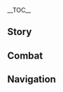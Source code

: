 {{CharacterTabs}}
{{LanguageTabs}}
{{Stub|1={{Meta/VO|tl=1|rm=1|Korean}}}}
__TOC__
==Story==
{{VO/Story
|character           = Yun Jin
|language            = ko
|name                = 운근

|vo_01_01_title      = 첫 만남…
|vo_01_01_subtitle   = Hello
|vo_01_01_file       = VO_{language}{character} Hello.ogg
|vo_01_01_tx         = 누군가를 알아갈 때 소문으로 듣는 것보단 직접 만나는 게 낫다고 하죠. 이렇게 만나게 돼서 정말 기뻐요. 제 성은 '운'이고 이름은 '근'이에요. 아직 부족하지만 현재 운한사를 주관하고 있죠. 최근 저희 극단은 화유다관에서 공연하고 있어요. 나중에 많이 보러 와줘요
|vo_01_01_rm         = 
|vo_01_01_tl         = 

|vo_02_01_title      = 잡담・민감한 주제
|vo_02_01_subtitle   = Chat: Sensitive Topic
|vo_02_01_file       = VO_{language}{character} Chat - Sensitive Topic.ogg
|vo_02_01_tx         = 요즘 허리가 좀 끼는데, 설마… 살쪘나?
|vo_02_01_rm         = 
|vo_02_01_tl         = 

|vo_02_02_title      = 잡담・편안함
|vo_02_02_subtitle   = Chat: Relaxing
|vo_02_02_file       = VO_{language}{character} Chat - Relaxing.ogg
|vo_02_02_tx         = 오늘은 머리도 세게 안 묶고, 분장도 안 하니까 편하네요
|vo_02_02_rm         = 
|vo_02_02_tl         = 

|vo_02_03_title      = 잡담・무반주 노래
|vo_02_03_subtitle   = Chat: Singing Opera
|vo_02_03_file       = VO_{language}{character} Chat - Singing Opera.ogg
|vo_02_03_tx         = 구름에 걸린 달빛이 꽃에도 걸리니, 산과 물에 운치가 가득하네 (노래)
|vo_02_03_rm         = 
|vo_02_03_tl         = 

|vo_03_01_title      = 번개가 칠 때…
|vo_03_01_subtitle   = When Thunder Strikes
|vo_03_01_file       = VO_{language}{character} When Thunder Strikes.ogg
|vo_03_01_tx         = …으아, 천, 천둥소리 들었어요? 깜짝 놀랐어요
|vo_03_01_rm         = 
|vo_03_01_tl         = 

|vo_03_02_title      = 눈이 올 때…
|vo_03_02_subtitle   = When It Snows
|vo_03_02_file       = VO_{language}{character} When It Snows.ogg
|vo_03_02_tx         = 흐유, 추워 죽는 줄 알았군
|vo_03_02_rm         = 
|vo_03_02_tl         = 

|vo_03_03_title      = 햇살이 좋을 때…
|vo_03_03_subtitle   = When the Sun Is Out
|vo_03_03_file       = VO_{language}{character} When the Sun Is Out.ogg
|vo_03_03_tx         = 날씨가 포근하니 좋네요
|vo_03_03_rm         = 
|vo_03_03_tl         = 

|vo_04_01_title      = 아침 인사…
|vo_04_01_subtitle   = Good Morning
|vo_04_01_file       = VO_{language}{character} Good Morning.ogg
|vo_04_01_tx         = 좋은 아침이에요. 아침 이슬은 차를 달이기 딱이죠. 차 한잔 마시고 출발할까요?
|vo_04_01_rm         = 
|vo_04_01_tl         = 

|vo_04_02_title      = 점심 인사…
|vo_04_02_subtitle   = Good Afternoon
|vo_04_02_file       = VO_{language}{character} Good Afternoon.ogg
|vo_04_02_tx         = 점심 먹고 나면 잠이 몰려와요… 하암… 당신은 안 졸린가요?
|vo_04_02_rm         = 
|vo_04_02_tl         = 

|vo_04_03_title      = 저녁 인사…
|vo_04_03_subtitle   = Good Evening
|vo_04_03_file       = VO_{language}{character} Good Evening.ogg
|vo_04_03_tx         = 저녁엔 이야기꾼의 강담을 들으러 갈까요? 유소 씨가 들려주는 《비를 베는 소리》는 아주 일품이거든요
|vo_04_03_rm         = 
|vo_04_03_tl         = 

|vo_04_04_title      = 굿나잇…
|vo_04_04_subtitle   = Good Night
|vo_04_04_file       = VO_{language}{character} Good Night.ogg
|vo_04_04_tx         = 밤엔 꽤 쌀쌀하니 일찍 쉬어요. 잘 자요
|vo_04_04_rm         = 
|vo_04_04_tl         = 

|vo_05_01_title      = 운근 자신에 대해・글 깨우치기
|vo_05_01_subtitle   = About {character}: Schooling
|vo_05_01_file       = VO_{language}{character} About {character} - Schooling.ogg
|vo_05_01_tx         = 전 글을 일찍 깨우쳤어요. 아주 어렸을 때부터 아버지가 글을 가르쳐주셨거든요. 아버지의 능력이 10이라면 전 그중 3할만 깨우쳤죠. 극본을 쓰기엔 충분하지만, 박식한 사람과 비교하면 한참 멀었답니다
|vo_05_01_rm         = 
|vo_05_01_tl         = 

|vo_05_02_title      = 운근 자신에 대해・연극 훈련
|vo_05_02_subtitle   = About {character}: Opera Training
|vo_05_02_file       = VO_{language}{character} About {character} - Opera Training.ogg
|vo_05_02_tx         = 어머니는 젊으셨을 때 리월항의 유명한 배우셨어요. 제가 하는 연극도 다 어머니가 가르쳐주신 거죠. 당신은 그분이 얼마나 엄한지 모를 거예요. 예전에 같이 연극 배웠던 시절을 떠올리면… 아니 아니, 안 떠올릴래요
|vo_05_02_rm         = 
|vo_05_02_tl         = 

|vo_06_01_title      = 우리에 대해・임시 극단
|vo_06_01_subtitle   = About Us: Opera Troupe
|vo_06_01_file       = VO_{language}{character} About Us - Opera Troupe.ogg
|vo_06_01_tx         = 최근에 좀 큰 연극이 여럿 있는데, 칼춤 실력이 뛰어난 배우가 필요해요. 당신이 여러 방면으로 적합한 것 같은데, 어때요? 한번 해볼래요? 쉴 때 같이 차도 마시고요
|vo_06_01_rm         = 
|vo_06_01_tl         = 

|vo_06_02_title      = 우리에 대해・로큰롤
|vo_06_02_friendship = 6
|vo_06_02_subtitle   = About Us: Rock 'n' Roll
|vo_06_02_file       = VO_{language}{character} About Us - Rock 'n' Roll.ogg
|vo_06_02_tx         = 응? 당신도 로큰롤을 듣나요? 잘 됐네요. 다음 콘서트 때 같이 가면 되겠어요. 돌아오면, 당신을 만나고 왔다고 할 거예요. 그럼 극단 어르신들도 잔소리할 구실이 없을 테니까요
|vo_06_02_rm         = 
|vo_06_02_tl         = 

|vo_07_01_title      = 「신의 눈」에 대해…
|vo_07_01_friendship = 4
|vo_07_01_subtitle   = About the [[Vision]]
|vo_07_01_file       = VO_{language}{character} About the Vision.ogg
|vo_07_01_tx         = 신의 눈이라… 암왕제군도 연극을 좋아하시는 거 아닐까요? 공연을 보고 마음에 드셔서 저한테 신의 눈을 선물로 주신 걸지도 몰라요, 하하
|vo_07_01_rm         = 
|vo_07_01_tl         = 

|vo_07_02_title      = 하고 싶은 이야기・음료
|vo_07_02_subtitle   = Something to Share: Drinks
|vo_07_02_file       = VO_{language}{character} Something to Share - Drinks.ogg
|vo_07_02_tx         = 전 다양한 음료를 마셔보는 게 좋아요. 윗 세대분들이 발명한 전통 차 중에 '소나무 이슬'이나 '매화에 앉은 눈' 같은 건 다 마셔봤죠. 새로운 음료를 찾고 있는데, 추천할 만한 거 있나요?
|vo_07_02_rm         = 
|vo_07_02_tl         = 

|vo_07_03_title      = 하고 싶은 이야기・소원
|vo_07_03_subtitle   = Something to Share: Dreams
|vo_07_03_file       = VO_{language}{character} Something to Share - Dreams.ogg
|vo_07_03_tx         = 저도 가끔은 무대 의상을 벗고, 밖으로 나가서 더 큰 세계를 보고 싶어요. 이 소원을 이루려면 더 노력해야겠네요
|vo_07_03_rm         = 
|vo_07_03_tl         = 

|vo_07_04_title      = 흥미있는 일…
|vo_07_04_subtitle   = Interesting Things
|vo_07_04_file       = VO_{language}{character} Interesting Things.ogg
|vo_07_04_tx         = 매일 새벽에 해가 뜨면 되새가 지저귀는 소리가 들려서 기분 좋아요
|vo_07_04_rm         = 
|vo_07_04_tl         = 

|vo_08_01_title      = 신염에 대해…
|vo_08_01_friendship = 4
|vo_08_01_subtitle   = About [[Xinyan]]
|vo_08_01_file       = VO_{language}{character} About Xinyan.ogg
|vo_08_01_tx         = 극단 어르신들은 맨날 로큰롤을 많이 들으면 삐뚤어진다고 신염의 콘서트에 못 가게 하셔요. 말로는 절 위해서라는데, 흥, 그냥 신문물을 못 받아들이시는 거겠죠. 그렇다고 순순히 안 갈 제가 아니죠. 신염의 콘서트는 매주 갈 거예요
|vo_08_01_rm         = 
|vo_08_01_tl         = 

|vo_08_02_title      = 호두에 대해…
|vo_08_02_friendship = 4
|vo_08_02_subtitle   = About [[Hu Tao]]
|vo_08_02_file       = VO_{language}{character} About Hu Tao.ogg
|vo_08_02_tx         = 호두는 표정이 다양하고 두뇌 회전이 빨라요. 일상적인 얘기를 해도 항상 「재치 있게 받아치죠」. 정말 부러워요. 이런 친구랑 같이 있으면 뭘 하든 재밌다니까요
|vo_08_02_rm         = 
|vo_08_02_tl         = 

|vo_08_03_title      = 종려에 대해…
|vo_08_03_friendship = 4
|vo_08_03_subtitle   = About [[Zhongli]]
|vo_08_03_file       = VO_{language}{character} About Zhongli.ogg
|vo_08_03_tx         = 이 업계의 규칙은 대대로 전해져 내려오는 거라 지켜야 할 게 많아요. 어떤 일은 저도 겉만 알고 깊게는 잘 몰라요. 근데 종려 선생님은 훤히 꿰뚫고 있더라구요. 그렇게 전문적인 관중을 싫어할 사람이 어디 있겠어요?
|vo_08_03_rm         = 
|vo_08_03_tl         = 

|vo_08_04_title      = 응광에 대해…
|vo_08_04_friendship = 4
|vo_08_04_subtitle   = About [[Ningguang]]
|vo_08_04_file       = VO_{language}{character} About Ningguang.ogg
|vo_08_04_tx         = 천권성은 통이 커서 저희 극단을 많이 후원해 줬어요. 그녀가 저희에게 준 것이 있으니 저희도 최고의 공연으로 보답해야죠
|vo_08_04_rm         = 
|vo_08_04_tl         = 

|vo_08_05_title      = 행추에 대해…
|vo_08_05_friendship = 4
|vo_08_05_subtitle   = About [[Xingqiu]]
|vo_08_05_file       = VO_{language}{character} About Xingqiu.ogg
|vo_08_05_tx         = 당신도 행추를 아는군요. 하하, 행추는 머리가 좋잖아요. 짓궂어서 맨날 사람 놀릴 생각만 한다니까요. 당하지 않게 조심해요
|vo_08_05_rm         = 
|vo_08_05_tl         = 

|vo_08_06_title      = 신학에 대해…
|vo_08_06_friendship = 4
|vo_08_06_quest      = The Crane Returns on the Wind
|vo_08_06_subtitle   = About [[Shenhe]]
|vo_08_06_file       = VO_{language}{character} About Shenhe.ogg
|vo_08_06_tx         = 《사원을 가른 신녀》의 각본은 달달 외울 정도로 읽었는데, 그 「신녀」가 실존한다는 걸 이제야 알았어요. 인연이란 신기하네요. 이젠 더 이상 쓸쓸하지 않게 항상 그녀 곁에 좋은 친구가 있었으면 좋겠어요
|vo_08_06_rm         = 
|vo_08_06_tl         = 

|vo_08_07_title      = 각청에 대해…
|vo_08_07_friendship = 4
|vo_08_07_subtitle   = About [[Keqing]]
|vo_08_07_file       = VO_{language}{character} About Keqing.ogg
|vo_08_07_tx         = 옥형성이 연극을 보러 온 적은 없었던 것 같아요. 길에서 우연히 만날 때마다 바쁜 모습이었죠
|vo_08_07_rm         = 
|vo_08_07_tl         = 

|vo_08_08_title      = 카에데하라 카즈하에 대해…
|vo_08_08_friendship = 4
|vo_08_08_subtitle   = About [[Kaedehara Kazuha]]
|vo_08_08_file       = VO_{language}{character} About Kaedehara Kazuha.ogg
|vo_08_08_tx         = 연극을 좋아하는 외국인도 많답니다. 카에데하라 카즈하 씨도 그중 하나죠. 관현악 부분이든 타악기 부분이든 조용히 경청하는 좋은 관중이에요
|vo_08_08_rm         = 
|vo_08_08_tl         = 

|vo_09_01_title      = 운근에 대해 알기・첫 번째
|vo_09_01_subtitle   = More About {character}: I
|vo_09_01_file       = VO_{language}{character} More About {character} - 01.ogg
|vo_09_01_tx         = 저희 극단에선 제가 극단을 이어받은 후에 새로 쓴 극본도 꽤 많이 공연해요. 제가 극본을 쓰기도 하고 직접 부르기도 해서 그런지 리월항에서 꽤 유명한 편이랍니다
|vo_09_01_rm         = 
|vo_09_01_tl         = 

|vo_09_02_title      = 운근에 대해 알기・두 번째
|vo_09_02_friendship = 3
|vo_09_02_subtitle   = More About {character}: II
|vo_09_02_file       = VO_{language}{character} More About {character} - 02.ogg
|vo_09_02_tx         = 전통에 따르면 배우가 무대에 오르기 전엔 머리를 꽉 묶고, 분장도 하고, 무대 의상도 입어야 해요. 그리고 다른 준비 작업도 많죠. 이렇게 「완전무장」을 하면 보기엔 더 좋지만, 체력적으로 힘들어서 가능하면 무반주로 편하게 공연하는 편이에요. 그럼 분장이나 복장을 전부 갖추지 않아도 되거든요. 정 필요할 땐 최대한 가벼운 분장을 한답니다.<br />저희 극단과 오랫동안 함께한 화유다관이 느슨한 편이라 다행이에요. 아니면 진짜 힘들었을 거예요
|vo_09_02_rm         = 
|vo_09_02_tl         = 

|vo_09_03_title      = 운근에 대해 알기・세 번째
|vo_09_03_friendship = 4
|vo_09_03_subtitle   = More About {character}: III
|vo_09_03_file       = VO_{language}{character} More About {character} - 03.ogg
|vo_09_03_tx         = 무대에 오른 지 얼마 안 됐을 때, 관객분들의 사랑으로 콧대가 높아졌던 시기가 있었어요. 각본이 마음에 안 든다고 노래를 안 하고, 무대가 작다고 안 하고, 관중이 적어도 안 했죠. 지금 생각해 보면 그땐 진짜… 너무 오만했어요… 다시는 그러면 안 되겠어요
|vo_09_03_rm         = 
|vo_09_03_tl         = 

|vo_09_04_title      = 운근에 대해 알기・네 번째
|vo_09_04_friendship = 5
|vo_09_04_subtitle   = More About {character}: IV
|vo_09_04_file       = VO_{language}{character} More About {character} - 04.ogg
|vo_09_04_tx         = 생각해 보니, 운한사를 물려받은 지도 좀 됐네요. 전 원래 대본만 쓰고 노래만 부를 줄 알았어요. 경영하고 사람 대하는 일엔 관심이 아예 없었는데, 극단 주인이 되고 나니까 어쩔 수 없이 이런 걸 신경 쓰게 되더라구요. 그러면서 세상의 달고 쓴맛을 모두 보게 됐죠….<br />그러다 깨달았답니다. 인생이 한바탕 연극 같고, 연극이 인생 같다는 걸
|vo_09_04_rm         = 
|vo_09_04_tl         = 

|vo_09_05_title      = 운근에 대해 알기・다섯 번째
|vo_09_05_friendship = 6
|vo_09_05_subtitle   = More About {character}: V
|vo_09_05_file       = VO_{language}{character} More About {character} - 05.ogg
|vo_09_05_tx         = 리월의 대부분 전설은 마신과 선인에 관한 이야기예요. 그래서 리월극엔 신선극이 가장 많죠. 최근 새로 공연 중인 《사원을 가른 신녀》처럼요. 나이가 있으신 분들이 이런 이야기를 좋아하지만, 지금은 인간들의 시대잖아요. 저도 제 분야에 변화를 가져오고 싶어요. 제가 연기하고 싶은 건 세상 사람들의 삶과 마음이거든요.<br />이런 생각은 아무한테도 말한 적이 없는데, 묵묵히 들어줘서 고마워요. 마음을 알아주는 친구가 있는 전 정말 행운아예요
|vo_09_05_rm         = 
|vo_09_05_tl         = 

|vo_10_01_title      = 운근의 취미…
|vo_10_01_subtitle   = {character}'s Hobbies
|vo_10_01_file       = VO_{language}{character} Hobbies.ogg
|vo_10_01_tx         = 취미? 그야 당연히 연극이죠. 전 이 일을 평생 할 생각이에요
|vo_10_01_rm         = 
|vo_10_01_tl         = 

|vo_10_02_title      = 운근의 고민…
|vo_10_02_friendship = 6
|vo_10_02_subtitle   = {character}'s Troubles
|vo_10_02_file       = VO_{language}{character} Troubles.ogg
|vo_10_02_tx         = 고민이라… 음, 체형을 유지하기 위해 평소에 먹는 양을 조절하는 편이에요. 살면서 맛있는 음식도 마음껏 못 먹는다니, 슬프네요
|vo_10_02_rm         = 
|vo_10_02_tl         = 

|vo_10_03_title      = 좋아하는 음식…
|vo_10_03_subtitle   = Favorite Food
|vo_10_03_file       = VO_{language}{character} Favorite Food.ogg
|vo_10_03_tx         = 천추육, 삶은 검정 농어, 훈제고기 볶음… 전부 다 먹고 싶어요. 근데 평소엔 못 먹죠. 저기… 그냥 물어보는 건데… 혹시 제가 말한 음식들 만들 줄 알아요?
|vo_10_03_rm         = 
|vo_10_03_tl         = 

|vo_10_04_title      = 싫어하는 음식…
|vo_10_04_subtitle   = Least Favorite Food
|vo_10_04_file       = VO_{language}{character} Least Favorite Food.ogg
|vo_10_04_tx         = 매일 새우살 볶음만 먹어요. 하루도 빠짐없이…. 어떻게 조리하든 다 같은 맛이에요. 진짜 질렸어
|vo_10_04_rm         = 
|vo_10_04_tl         = 

<!-- Receiving a Gift -->
|vo_11_01_title      = 선물 획득・첫 번째
|vo_11_01_subtitle   = Receiving a Gift: I
|vo_11_01_file       = VO_{language}{character} Receiving a Gift - 01.ogg
|vo_11_01_tx         = 맛있는 요리를 먹으면 정말 행복해요…. 과식하면 안 되니까, 아쉽지만 그만 먹어야겠어요
|vo_11_01_rm         = 
|vo_11_01_tl         = 

|vo_11_02_title      = 선물 획득・두 번째
|vo_11_02_subtitle   = Receiving a Gift: II
|vo_11_02_file       = VO_{language}{character} Receiving a Gift - 02.ogg
|vo_11_02_tx         = 정말 푸짐하군요! 마실 걸 가져올 테니, 요리랑 같이 즐겨요
|vo_11_02_rm         = 
|vo_11_02_tl         = 

|vo_11_03_title      = 선물 획득・세 번째
|vo_11_03_subtitle   = Receiving a Gift: III
|vo_11_03_file       = VO_{language}{character} Receiving a Gift - 03.ogg
|vo_11_03_tx         = 죄송하지만… 이 음식은 많이 못 먹겠어요
|vo_11_03_rm         = 
|vo_11_03_tl         = 

|vo_12_01_title      = 생일…
|vo_12_01_subtitle   = Birthday
|vo_12_01_file       = VO_{language}{character} Birthday.ogg
|vo_12_01_tx         = 오늘이 생일이었어요? 잔치를 벌일 재주는 없으니 노래 한 곡 불러줄게요. 당신만을 위한 노래요. 뭐 듣고 싶어요? 당신이 정해주세요
|vo_12_01_rm         = 
|vo_12_01_tl         = 

|vo_13_01_title      = 돌파의 느낌・기
|vo_13_01_ascension  = 1
|vo_13_01_subtitle   = Feelings About Ascension: Intro
|vo_13_01_file       = VO_{language}{character} Feelings About Ascension -  01.ogg
|vo_13_01_tx         = 이런 속담이 있죠. 「배움은 근면함으로 인해 정진하고, 노는 것 때문에 황폐해진다」
|vo_13_01_rm         = 
|vo_13_01_tl         = 

|vo_13_02_title      = 돌파의 느낌・승
|vo_13_02_ascension  = 2
|vo_13_02_subtitle   = Feelings About Ascension: Building Up
|vo_13_02_file       = VO_{language}{character} Feelings About Ascension -  02.ogg
|vo_13_02_tx         = 지금까지 성실하게 노력해온 성과예요
|vo_13_02_rm         = 
|vo_13_02_tl         = 

|vo_13_03_title      = 돌파의 느낌・전
|vo_13_03_ascension  = 4
|vo_13_03_subtitle   = Feelings About Ascension: Climax
|vo_13_03_file       = VO_{language}{character} Feelings About Ascension -  03.ogg
|vo_13_03_tx         = 처음엔 무대를 위해 창술을 배웠지만, 나중엔 무예를 익히려고 배웠어요. 지금은 두 가지 목표를 다 이뤘네요
|vo_13_03_rm         = 
|vo_13_03_tl         = 

|vo_13_04_title      = 돌파의 느낌・결
|vo_13_04_ascension  = 6
|vo_13_04_subtitle   = Feelings About Ascension: Conclusion
|vo_13_04_file       = VO_{language}{character} Feelings About Ascension -  04.ogg
|vo_13_04_tx         = 창술은 변화무쌍하고 오묘해요. 연습할 때 당신이 옆에 있어 줘서 다행이에요. 이미 요령을 알았으니 앞으로 대련할 땐 조심해야 할 거예요
|vo_13_04_rm         = 
|vo_13_04_tl         = 
}}

==Combat==
{{Combat VO
|character           = Yun Jin
|language            = ko

<!-- Elemental Skill -->
|skill_1_tx          = 닿아라!
|skill_1_rm          = 
|skill_1_tl          = 
|skill_2_tx          = 무너져!
|skill_2_rm          = 
|skill_2_tl          = 
|skill_3_tx          = 흩날리는 깃발!
|skill_3_rm          = 
|skill_3_tl          = 
|skill_4_tx          = 구름의 기치!
|skill_4_rm          = 
|skill_4_tl          = 
|skill_5_tx          = 내 창을 보아라!
|skill_5_rm          = 
|skill_5_tl          = 

<!-- Elemental Burst -->
|burst_1_tx          = 내 호령을 들어라!
|burst_1_rm          = 
|burst_1_tl          = 
|burst_2_tx          = 일심동체!
|burst_2_rm          = 
|burst_2_tl          = 
|burst_3_tx          = 이 기세를 몰아가자!
|burst_3_rm          = 
|burst_3_tl          = 

<!-- Sprint Start -->
|sprint-s_1_file     = Sprint Start 01,Sprint Start 02,Sprint Start 03

<!-- Sprint End -->

<!-- Deploying Wind Glider -->
|glider_1_file       = Deploying Wind Glider 01,Deploying Wind Glider 02,Deploying Wind Glider 03

<!-- Disengaging Wind Glider -->

<!-- Opening Treasure Chest -->
|chest_1_tx          = 어디 보자
|chest_1_rm          = 
|chest_1_tl          = 
|chest_2_tx          = 여행하면서 쓸만한 물건인가요?
|chest_2_rm          = 
|chest_2_tl          = 
|chest_3_tx          = 사양 말고 받으세요
|chest_3_rm          = 
|chest_3_tl          = 

<!-- Low HP -->
|low-hp_1_tx         = 치마가 찢어지겠어요…
|low-hp_1_rm         = 
|low-hp_1_tl         = 
|low-hp_2_tx         = 재정비가 필요해요
|low-hp_2_rm         = 
|low-hp_2_tl         = 
|low-hp_3_tx         = 흥, 클라이맥스는 이제부터예요
|low-hp_3_rm         = 
|low-hp_3_tl         = 

<!-- Ally at Low HP -->
|ally-low-hp_1_tx    = 먼저 퇴장하세요
|ally-low-hp_1_tl    = 
|ally-low-hp_1_rm    = 
|ally-low-hp_2_tx    = 제가 수습할게요
|ally-low-hp_2_tl    = 
|ally-low-hp_2_rm    = 

<!-- Fallen -->
|fallen_1_tx         = 곡이 끝나자… 모두 흩어지네…
|fallen_1_rm         = 
|fallen_1_tl         = 
|fallen_2_tx         = 어쩔 수 없지…
|fallen_2_rm         = 
|fallen_2_tl         = 
|fallen_3_tx         = 더는… 노래를 부를 수 없어…
|fallen_3_rm         = 
|fallen_3_tl         = 

<!-- Light Hit Taken -->
|hit-l_1_tx          = 진정하자…
|hit-l_1_rm          = 
|hit-l_1_tl          = 
|hit-l_2_file        = Light Hit Taken 02,Light Hit Taken 03,Light Hit Taken 04,Light Hit Taken 05,Light Hit Taken 06

<!-- Heavy Hit Taken -->
|hit-h_1_tx          = 꼴이 말이 아니네요…
|hit-h_1_rm          = 
|hit-h_1_tl          = 
|hit-h_2_tx          = 정도란 게 없는 겁니까…?
|hit-h_2_rm          = 
|hit-h_2_tl          = 
|hit-h_3_file        = Heavy Hit Taken 03,Heavy Hit Taken 04,Heavy Hit Taken 05,Heavy Hit Taken 06

<!-- Joining Party -->
|join_1_tx           = 가——자——꾸——나——
|join_1_rm           = 
|join_1_tl           = 
|join_2_tx           = 오늘은 어떤 곡을 불러볼까요?
|join_2_rm           = 
|join_2_tl           = 
|join_3_tx           = 당신이 날 불렀으니 당연히 와야죠
|join_3_rm           = 
|join_3_tl           = 

<!-- Character Idles -->
|idle_1_actual_tx    = 
|idle_1_actual_rm    = 
|idle_1_actual_tl    = 

<!-- Light Attack -->
|atk-l_1_file        = Light Attack 01,Light Attack 02,Light Attack 03,Light Attack 04,Light Attack 05,Light Attack 06,Light Attack 07

<!-- Mid Attack -->
|atk-m_1_file        = Mid Attack 01,Mid Attack 02,Mid Attack 03

<!-- Heavy Attack -->
|atk-h_1_file        = Heavy Attack 01,Heavy Attack 02,Heavy Attack 03

<!-- Climbing -->
|climb_1_file        = Climbing 01,Climbing 02,Climbing 03,Climbing 04,Climbing 05

<!-- Climbing Breath -->
|climb-b_1_file      = Climbing Breath 01,Climbing Breath 02,Climbing Breath 03

<!-- Jumping -->
|jump_1_file         = Jumping 01,Jumping 02,Jumping 03,Jumping 04,Jumping 05
}}

==Navigation==
{{Character Navbox|link type=vo-ko}}